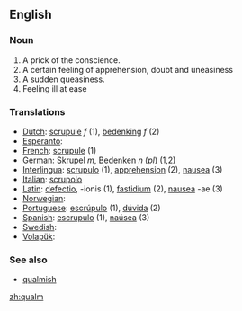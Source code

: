 ==English==

===Noun===
# A prick of the conscience.
# A certain feeling of apprehension, doubt and uneasiness
# A sudden queasiness.
# Feeling ill at ease

=== Translations ===
*[[Dutch]]: [[scrupule]] ''f'' (1), [[bedenking]] ''f'' (2)
*[[Esperanto]]: [[]]
*[[French]]: [[scrupule]] (1)
*[[German]]: [[Skrupel]] ''m'', [[Bedenken]] ''n'' (''pl'') (1,2)
*[[Interlingua]]: [[scrupulo]] (1), [[apprehension]] (2), [[nausea]] (3)
*[[Italian]]: [[scrupolo]]
*[[Latin]]: [[defectio]], -ionis (1), [[fastidium]] (2), [[nausea]] -ae (3)
*[[Norwegian]]: [[]]
*[[Portuguese]]: [[escrúpulo]] (1), [[dúvida]] (2)
*[[Spanish]]: [[escrupulo]] (1), [[naúsea]] (3)
*[[Swedish]]: [[]]
*[[Volapük]]: [[]]

=== See also ===
*[[qualmish]]

[[zh:qualm]]